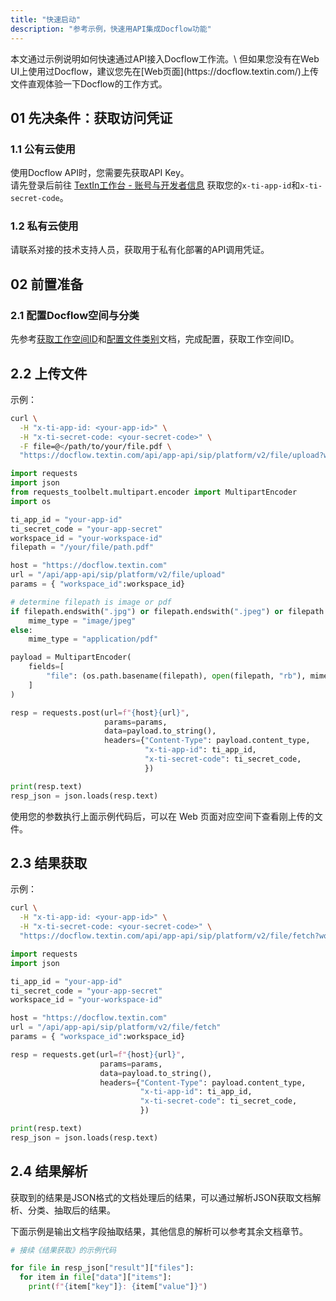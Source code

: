 ```yaml
---
title: "快速启动"
description: "参考示例，快速用API集成Docflow功能"
---
```


<Tip>
  本文通过示例说明如何快速通过API接入Docflow工作流。\
  但如果您没有在Web UI上使用过Docflow，建议您先在[Web页面](https://docflow.textin.com/)上传文件直观体验一下Docflow的工作方式。
</Tip>

## 01 先决条件：获取访问凭证

### 1.1 公有云使用

使用Docflow API时，您需要先获取API Key。\
请先登录后前往 [TextIn工作台 - 账号与开发者信息](https://www.textin.com/console/dashboard/setting) 获取您的`x-ti-app-id`和`x-ti-secret-code`。

### 1.2 私有云使用

请联系对接的技术支持人员，获取用于私有化部署的API调用凭证。

## 02 前置准备

### 2.1 配置Docflow空间与分类

先参考[获取工作空间ID](../08-faq/get_workspace_id)和[配置文件类别](../08-faq/setup_category)文档，完成配置，获取工作空间ID。

## 2.2 上传文件

示例：

<CodeGroup>

```bash curl icon=terminal wrap
curl \
  -H "x-ti-app-id: <your-app-id>" \
  -H "x-ti-secret-code: <your-secret-code>" \
  -F file=@</path/to/your/file.pdf \
  "https://docflow.textin.com/api/app-api/sip/platform/v2/file/upload?workspace_id=<your-workspace-id>"
```


```python Python expandable {6,7,8,9} icon=python lines
import requests
import json
from requests_toolbelt.multipart.encoder import MultipartEncoder
import os

ti_app_id = "your-app-id"
ti_secret_code = "your-app-secret"
workspace_id = "your-workspace-id"
filepath = "/your/file/path.pdf"

host = "https://docflow.textin.com"
url = "/api/app-api/sip/platform/v2/file/upload"
params = { "workspace_id":workspace_id}

# determine filepath is image or pdf
if filepath.endswith(".jpg") or filepath.endswith(".jpeg") or filepath.endswith(".png"):
    mime_type = "image/jpeg"
else:
    mime_type = "application/pdf"

payload = MultipartEncoder(
    fields=[
        "file": (os.path.basename(filepath), open(filepath, "rb"), mime_type),
    ]
)

resp = requests.post(url=f"{host}{url}", 
                     params=params, 
                     data=payload.to_string(), 
                     headers={"Content-Type": payload.content_type,
                              "x-ti-app-id": ti_app_id,
                              "x-ti-secret-code": ti_secret_code,
                              })

print(resp.text)
resp_json = json.loads(resp.text)
```

</CodeGroup>

使用您的参数执行上面示例代码后，可以在 Web 页面对应空间下查看刚上传的文件。

## 2.3 结果获取

示例：

<CodeGroup>

```bash curl icon=terminal wrap
curl \
  -H "x-ti-app-id: <your-app-id>" \
  -H "x-ti-secret-code: <your-secret-code>" \
  "https://docflow.textin.com/api/app-api/sip/platform/v2/file/fetch?workspace_id=<your-workspace-id>"
```


```python Python expandable {4,5,6} icon=python lines
import requests
import json

ti_app_id = "your-app-id"
ti_secret_code = "your-app-secret"
workspace_id = "your-workspace-id"

host = "https://docflow.textin.com"
url = "/api/app-api/sip/platform/v2/file/fetch"
params = { "workspace_id":workspace_id}

resp = requests.get(url=f"{host}{url}", 
                    params=params, 
                    data=payload.to_string(), 
                    headers={"Content-Type": payload.content_type,
                             "x-ti-app-id": ti_app_id,
                             "x-ti-secret-code": ti_secret_code,
                             })

print(resp.text)
resp_json = json.loads(resp.text)
```

</CodeGroup>

## 2.4 结果解析

获取到的结果是JSON格式的文档处理后的结果，可以通过解析JSON获取文档解析、分类、抽取后的结果。

<Tip>
  下面示例是输出文档字段抽取结果，其他信息的解析可以参考其余文档章节。
</Tip>

<CodeGroup>

```python Python icon=python lines
# 接续《结果获取》的示例代码

for file in resp_json["result"]["files"]:
  for item in file["data"]["items"]:
    print(f"{item["key"]}: {item["value"]}")
```

</CodeGroup>